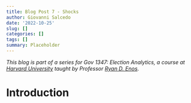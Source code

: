 ```yaml
---
title: Blog Post 7 - Shocks
author: Giovanni Salcedo
date: '2022-10-25'
slug: []
categories: []
tags: []
summary: Placeholder
---
```


*This blog is part of a series for Gov 1347: Election Analytics, a course at [Harvard University](https://www.harvard.edu/) taught by Professor [Ryan D. Enos](http://ryandenos.com/)*.

# Introduction

